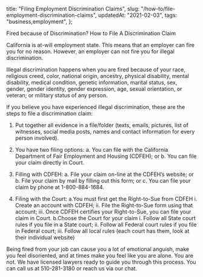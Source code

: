   title: "Filing Employment Discrimination Claims",
  slug: "/how-to/file-employment-discrimination-claims",
  updatedAt: "2021-02-03",
  tags: "business,employment",
};

Fired because of Discrimination? How to File A Discrimination Claim

California is at-will employment state. This means that an employer can fire
you for no reason. However, an employer can not fire you for illegal
discrimination.

Illegal discrimination happens when you are fired because of your race,
religious creed, color, national origin, ancestry, physical disability,
mental disability, medical condition, genetic information, marital status,
sex, gender, gender identity, gender expression, age, sexual orientation, or
veteran; or military status of any person.

If you believe you have experienced illegal discrimination, these are the
steps to file a discrimination claim:

1. Put together all evidence in a file/folder (texts, emails, pictures, list
  of witnesses, social media posts, names and contact information for every
  person involved).
2. You have two filing options:
  a. You can file with the California Department of Fair Employment and Housing (CDFEH); or
  b. You can file your claim directly in Court.

3. Filling with CDFEH:
  a. File your claim on-line at the CDFEH’s website; or
  b. File your claim by mail by filling out this form; or
  c. You can file your claim by phone at 1-800-884-1684.

4. Filing with the Court:
  a.You must first get the Right-to-Sue from CDFEH
    i. Create an account with CDFEH;
    ii. File the Right-to-Sue form using that account;
    iii. Once CDFEH certifies your Right-to-Sue, you can file your claim in Court.
  b.Choose the Court for your claim
    i. Follow all State court rules if you file in a State court;
    ii. Follow all Federal court rules if you file in Federal court;
    iii. Follow all local rules (each court has them, look at their
      individual website)

Being fired from your job can cause you a lot of emotional anguish, make you
feel disoriented, and at times make you feel like you are alone. You are not.
We have licensed lawyers ready to guide you through this process. You can
call us at 510-281-3180 or reach us via our chat.
